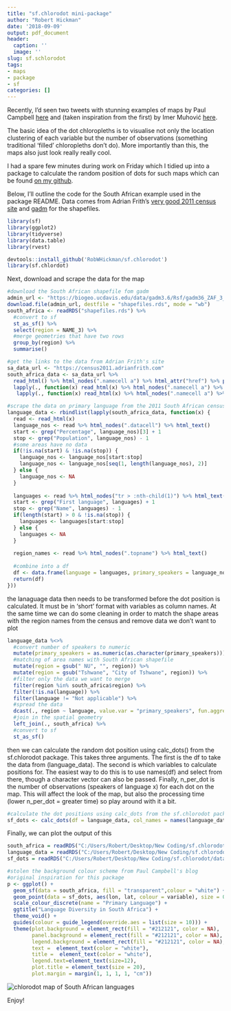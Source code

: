 ```yaml
---
title: "sf.chlorodot mini-package"
author: "Robert Hickman"
date: '2018-09-09'
output: pdf_document
header:
  caption: ''
  image: ''
slug: sf.schlorodot
tags:
- maps
- package
- sf
categories: []
---
```


Recently, I'd seen two tweets with stunning examples of maps by Paul Campbell [here](https://twitter.com/PaulCampbell91/status/992043182996193280) and (taken inspiration from the first) by Imer Muhović [here](https://twitter.com/ImerM1/status/1037358973807210498).

The basic idea of the dot chloropleths is to visualise not only the location clustering of each variable but the number of observations (something traditional 'filled' chloropleths don't do). More importantly than this, the maps also just look really really cool.

I had a spare few minutes during work on Friday which I tidied up into a package to calculate the random position of dots for such maps which can be found [on my github](https://github.com/RobWHickman/sf.chlorodot).

Below, I'll outline the code for the South African example used in the package README. Data comes from Adrian Frith's [very good 2011 census site](https://census2011.adrianfrith.com/) and [gadm](https://gadm.org/download_country_v3.html) for the shapefiles.

```r
library(sf)
library(ggplot2)
library(tidyverse)
library(data.table)
library(rvest)

devtools::install_github('RobWHickman/sf.chlorodot')
library(sf.chlordot)

```

Next, download and scrape the data for the map

```r
#download the South African shapefile fom gadm
admin_url <- "https://biogeo.ucdavis.edu/data/gadm3.6/Rsf/gadm36_ZAF_3_sf.rds"
download.file(admin_url, destfile = "shapefiles.rds", mode = "wb")
south_africa <- readRDS("shapefiles.rds") %>%
  #convert to sf
  st_as_sf() %>%
  select(region = NAME_3) %>%
  #merge geometries that have two rows
  group_by(region) %>%
  summarise()

#get the links to the data from Adrian Frith's site
sa_data_url <- "https://census2011.adrianfrith.com"
south_africa_data <- sa_data_url %>%
  read_html() %>% html_nodes(".namecell a") %>% html_attr("href") %>% paste0(sa_data_url, .) %>%
  lapply(., function(x) read_html(x) %>% html_nodes(".namecell a") %>% html_attr("href") %>% paste0(sa_data_url, .)) %>% unlist() %>%
   lapply(., function(x) read_html(x) %>% html_nodes(".namecell a") %>% html_attr("href") %>% paste0(sa_data_url, .)) %>% unlist()

#scrape the data on primary language from the 2011 South African census
language_data <- rbindlist(lapply(south_africa_data, function(x) {
  read <- read_html(x)
  language_nos <- read %>% html_nodes(".datacell") %>% html_text()
  start <- grep("Percentage", language_nos)[3] + 1
  stop <- grep("Population", language_nos) - 1
  #some areas have no data
  if(!is.na(start) & !is.na(stop)) {
    language_nos <- language_nos[start:stop]
    language_nos <- language_nos[seq(1, length(language_nos), 2)]
  } else {
    language_nos <- NA
  }
  
  languages <- read %>% html_nodes("tr > :nth-child(1)") %>% html_text()
  start <- grep("First language", languages) + 1
  stop <- grep("Name", languages) - 1
  if(length(start) > 0 & !is.na(stop)) {
    languages <- languages[start:stop]
  } else {
    languages <- NA
  }
  
  region_names <- read %>% html_nodes(".topname") %>% html_text()
  
  #combine into a df
  df <- data.frame(language = languages, primary_speakers = language_nos, region = region_names)
  return(df)
}))

```

the lanaguage data then needs to be transformed before the dot position is calculated. It must be in 'short' format with variables as column names. At the same time we can do some cleaning in order to match the shape areas with the region names from the census and remove data we don't want to plot

```r
language_data %<>%
  #convert number of speakers to numeric
  mutate(primary_speakers = as.numeric(as.character(primary_speakers))) %>%
  #matching of area names with South African shapefile
  mutate(region = gsub(" NU", "", region)) %>%
  mutate(region = gsub("Tshwane", "City of Tshwane", region)) %>%
  #filter only the data we want to merge
  filter(region %in% south_africa$region) %>%
  filter(!is.na(language)) %>%
  filter(language != "Not applicable") %>%
  #spread the data
  dcast(., region ~ language, value.var = "primary_speakers", fun.aggregate = sum) %>%
  #join in the spatial geometry
  left_join(., south_africa) %>%
  #convert to sf
  st_as_sf()

```

then we can calculate the random dot position using calc_dots() from the sf.chlorodot package. This takes three arguments. The first is the df to take the data from (language_data). The second is which variables to calculate positions for. The easiest way to do this is to use names(df) and select from there, though a character vector can also be passed. Finally, n_per_dot is the number of observations (speakers of language x) for each dot on the map. This will affect the look of the map, but also the processing time (lower n_per_dot = greater time) so play around with it a bit.

```r
#calculate the dot positions using calc_dots from the sf.chlorodot package
sf_dots <- calc_dots(df = language_data, col_names = names(language_data)[2:14], n_per_dot = 1000)

```

Finally, we can plot the output of this
```r
south_africa = readRDS("C:/Users/Robert/Desktop/New Coding/sf.chlorodot/data/extra/sa.rds")
language_data = readRDS("C:/Users/Robert/Desktop/New Coding/sf.chlorodot/data/extra/sa_languages.rds")
sf_dots = readRDS("C:/Users/Robert/Desktop/New Coding/sf.chlorodot/data/extra/sa_dots.rds")
```


```r
#stolen the background colour scheme from Paul Campbell's blog
#original inspiration for this package
p <- ggplot() +
  geom_sf(data = south_africa, fill = "transparent",colour = "white") +
  geom_point(data = sf_dots, aes(lon, lat, colour = variable), size = 0.1) +
  scale_colour_discrete(name = "Primary Language") +
  ggtitle("Language Diversity in South Africa") +
  theme_void() +
  guides(colour = guide_legend(override.aes = list(size = 10))) +
  theme(plot.background = element_rect(fill = "#212121", color = NA), 
        panel.background = element_rect(fill = "#212121", color = NA),
        legend.background = element_rect(fill = "#212121", color = NA),
        text =  element_text(color = "white"),
        title =  element_text(color = "white"),
        legend.text=element_text(size=12),
        plot.title = element_text(size = 20),
        plot.margin = margin(1, 1, 1, 1, "cm"))

```

<img src="../../img/south_africa.png" alt="chlorodot map of South African languages" />


Enjoy!